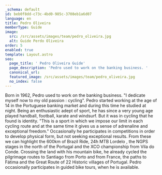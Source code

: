 ```yaml
---
_schema: default
id: beb0f8dd-c73c-4bd0-985c-3708eb1a6d07
language: en
title: Pedro Oliveira
memberType: Guide
image:
  src: /src/assets/images/team/pedro_oliveira.jpg
  alt: Guide Perdo Oliveira
order: 5
enabled: true
template: Layout.astro
seo:
  page_title: ' Pedro Oliveira Guide'
  page_description: 'Pedro used to work on the banking business. '
  canonical_url:
  featured_image: /src/assets/images/team/pedro_oliveira.jpg
  no_index: false
---
```

Born in 1962, Pedro used to work on the banking business. "I dedicate myself now
to my old passion : cycling". Pedro started working at the age of 14 in the
Portuguese banking market and during this time he studied at night. Being an
enthusiastic adept of sport, he has since a very young age played handball,
football, karate and windsurf. But it was in cycling that he found is identity.
"This is a sport in which we impose our limit in each cycling route and at the
same time it gives us a sense of adrenaline and exceptional freedom."
Occasionally he participates in competitions in order to develop physical form,
but not seeking exceptional results. From these we can highlight the 600km of
Brazil Ride, 24h MTB Lordelo , the NGPS stages in the north of the Portugal and
the XCO championship from Vila do Conde. Crossing the land with his mountain
bike, he already cycled the pilgrimage routes to Santiago from Porto and from
France, the paths to Fátima and the Great Route of 22 Historic villages of
Portugal. Pedro occasionally participates in guided bike tours, when he is
available.